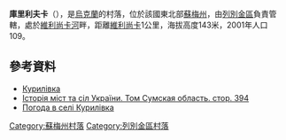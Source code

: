 {{coord|50|33|10|N|34|43|9|E|scale:100000_region:UA|display=title}}

'''庫里利夫卡'''（{{lang-uk|Курилівка}}），是[[烏克蘭|烏克蘭]]的村落，位於該國東北部[[蘇梅州|蘇梅州]]，由[[列別金區|列別金區]]負責管轄，處於[[維利尚卡河_(普肖爾河支流)|維利尚卡河]]畔，距離[[維利尚卡_(列別金區)|維利尚卡]]1公里，海拔高度143米，2001年人口109。

==參考資料==
* [http://w1.c1.rada.gov.ua/pls/z7502/A005?rdat1=26.12.2011&rf7571=29416 Курилівка]{{dead link|date=2018年2月 |bot=InternetArchiveBot |fix-attempted=yes }}
* [https://web.archive.org/web/20100825062638/http://www.igsu.org.ua/Sumskaja.obl/Lebedinskij.rajon/Rjabuszki.html Історія міст та сіл України. Том Сумская область. стор. 394] {{ref-ru}}
* [http://weather.in.ua/ua/symskaja/12823 Погода в селі Курилівка] {{Wayback|url=http://weather.in.ua/ua/symskaja/12823 |date=20111219224616 }}

{{DEFAULTSORT:Курилівка}}
[[Category:蘇梅州村落|Category:蘇梅州村落]]
[[Category:列別金區村落|Category:列別金區村落]]


{{Sumy-geo-stub}}